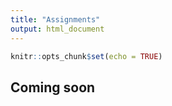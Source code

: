 ```yaml
---
title: "Assignments"
output: html_document
---
```


```r
knitr::opts_chunk$set(echo = TRUE)
```

## Coming soon